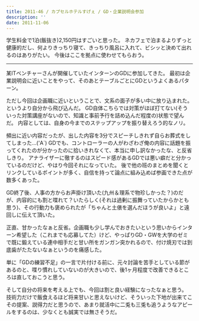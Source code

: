 ```yaml
---
title: 2011-46 / カプセルホテルすげぇ / GD・企業説明会参加
description: ''
date: 2011-11-06
---
```


学生料金で1泊(飯抜き)2,150円はすごいと思った。
ネカフェで泊まるよりずっと健康的だし、何よりきっちり寝て、きっちり風呂に入れて、ビシッと決めて出れるのはありがたい。
今後はここを拠点に使わせてもらおう。

----

某ITベンチャーさんが開催していたインターンのGDに参加してきた。
最初は企業説明会に近いことをやって、そのあとテーブルごとにGDというよくあるパターン。

ただし今回は企画職に近いということで、文系の面子が多い中に放り込まれた。というより自分から飛び込んだ。
GD自体こちらでは対策がほぼ打てない(そういった対策講座がないので、知識と事前予行を詰め込んだ程度の)状態で望んだ。
内容としては、自身の今までのステップアップを振り替えろう的なノリ。

頻出に近い内容だったが、出した内容を3分でスピーチしきれず自らお葬式をしてしまった…('A`)
GDでも、コントローラーの人がわざわざ俺の内容に話題を振ってくれたのが分かったのに拾いきれなくて、本当に申し訳なかったな、と反省しきり。
アナライザーに徹するのはスピード感があるGDでは悪い癖だと分かっているのだけど、やはり今回それになっていた。
後で他の班のまとめを聞くとリンクしているポイントが多く、自信を持って論点に組み込めば参画できた点が数多くあった。

GD終了後、人事の方からお声掛け頂いた(九州＆理系で物珍しかった？)のだが、内容的にも割と喋れて？いたらしく(それは過剰に振舞っていたからかとも思う)、その行動力も褒められたが「ちゃんと土俵を選んだほうが良いよ」と遠回しに伝えて頂いた。

正直、甘かったなぁと反省。企画職も少し学んでおきたいという思いからインターン希望した（これまでも応募してた）けど、やっぱりGD・GWを大学のゼミで既に鍛えている連中相手だと甘い所をガンガン突かれるので、付け焼刃では到底歯がたたないなぁというのを痛感した。

単に「GDの練習不足」の一言で片付ける前に、元々討論を苦手としている節があるのと、喋り慣れしていないのが大きいので、後1ヶ月程度で改善できるところは直しておこうと思う。

そして自分の将来を考える上でも、今回は割と良い経験になったなぁと思う。
技術力だけで飯食えるほど将来甘いと思えないけど、そういった下地が出来てこその提案、説得力だと思うので、あまり就活中に二兎も三兎も追うようなアピールをするのは、少なくとも誠実では無さそうだ。
